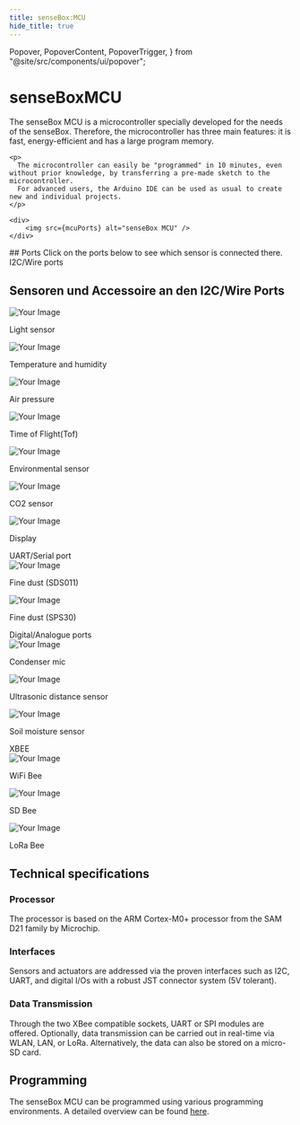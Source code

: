 ```yaml
---
title: senseBox:MCU
hide_title: true
---
```


  Popover,
  PopoverContent,
  PopoverTrigger,
} from "@site/src/components/ui/popover";

<div className = "flex flex-col justify-center items-center">
    <h1>senseBoxMCU</h1>
    <p>
      The senseBox MCU is a microcontroller specially developed for the needs of the senseBox.
      Therefore, the microcontroller has three main features: it is fast, energy-efficient and has a large program memory.
    </p>

    <p>
      The microcontroller can easily be "programmed" in 10 minutes, even without prior knowledge, by transferring a pre-made sketch to the microcontroller.
      For advanced users, the Arduino IDE can be used as usual to create new and individual projects.
    </p>  
    
    <div>
        <img src={mcuPorts} alt="senseBox MCU" />
    </div>
</div>
## Ports
Click on the ports below to see which sensor is connected there.
<div className="flex flex-row justify-evenly">
    <Popover>
          <PopoverTrigger className="flex justify-center cursor-pointer bg-white border-solid border-1 rounded-md w-[10rem] p-2 hover:bg-gray-100">
            I2C/Wire ports
          </PopoverTrigger>
          <PopoverContent>
            <div>
              <h2>Sensoren und Accessoire an den I2C/Wire Ports</h2>
              <div className="flex flex-col lg:flex-row">
                <div className="flex flex-col items-center">
                  <img
                    src={lightSensor}
                    alt="Your Image"
                    className="w-[5rem] lg:w-[10rem]"
                  />
                  <p className=" text-gray-500">Light sensor</p>
                </div>
                <div className="flex flex-col items-center">
                  <img
                    src={tempSensor}
                    alt="Your Image"
                    className="w-[5rem] lg:w-[10rem]"
                  />
                  <p className=" text-gray-500">Temperature and humidity</p>
                </div>
                <div className="flex flex-col items-center">
                  <img
                    src={pressureSensor}
                    alt="Your Image"
                    className="w-[5rem] lg:w-[10rem]"
                  />
                  <p className=" text-gray-500">Air pressure</p>
                </div>
                <div className="flex flex-col items-center">
                  <img
                    src={tofSensor}
                    alt="Your Image"
                    className="w-[5rem] lg:w-[10rem]"
                  />
                  <p className=" text-gray-500">Time of Flight(Tof)</p>
                </div>
                <div className="flex flex-col items-center">
                  <img
                    src={umweltsensor}
                    alt="Your Image"
                    className="w-[5rem] lg:w-[10rem]"
                  />
                  <p className=" text-gray-500">Environmental sensor</p>
                </div>
                <div className="flex flex-col items-center">
                  <img
                    src={CO2Sensor}
                    alt="Your Image"
                    className="w-[5rem] lg:w-[10rem]"
                  />
                  <p className=" text-gray-500">CO2 sensor</p>
                </div>
                <div className="flex flex-col items-center">
                  <img
                    src={display}
                    alt="Your Image"
                    className="w-[5rem] lg:w-[10rem]"
                  />
                  <p className=" text-gray-500">Display</p>
                </div>
              </div>
            </div>
            </PopoverContent>
    </Popover>
    <Popover>
        <PopoverTrigger className="flex justify-center cursor-pointer bg-white border-solid border-1 rounded-md w-[10rem] p-2 hover:bg-gray-100">
        UART/Serial port
        </PopoverTrigger>
        <PopoverContent>
        <div className="flex flex-col lg:flex-row">
            <div className="flex flex-col items-center">
                <img
                src={feinstaubSds}
                alt="Your Image"
                className="w-[5rem] lg:w-[10rem]"
                />
                <p className=" text-gray-500">Fine dust (SDS011)</p>
            </div>
            <div className="flex flex-col items-center">
                <img
                src={feinstaubSps}
                alt="Your Image"
                className="w-[5rem] lg:w-[10rem]"
                />
                <p className=" text-gray-500">Fine dust (SPS30)</p>
            </div>
        </div>
        </PopoverContent>
    </Popover>
    <Popover>
          <PopoverTrigger className="flex justify-center cursor-pointer bg-white border-solid border-1 rounded-md w-[10rem] p-2 hover:bg-gray-100">
            Digital/Analogue ports
          </PopoverTrigger>
          <PopoverContent>
            <div className="flex flex-col lg:flex-row">
                <div className="flex flex-col items-center">
                    <img
                    src={mikro}
                    alt="Your Image"
                    className="w-[5rem] lg:w-[10rem]"
                    />
                    <p className=" text-gray-500">Condenser mic</p>
                </div>
                <div className="flex flex-col items-center">
                    <img
                    src={ultrasonic}
                    alt="Your Image"
                    className="w-[5rem] lg:w-[10rem]"
                    />
                    <p className=" text-gray-500">Ultrasonic distance sensor</p>
                </div>
                <div className="flex flex-col items-center">
                    <img
                    src={truebner}
                    alt="Your Image"
                    className="w-[5rem] lg:w-[10rem]"
                    />
                    <p className=" text-gray-500">Soil moisture sensor</p>
                </div>
            </div>
            </PopoverContent>
    </Popover>
        <Popover>
          <PopoverTrigger className="flex justify-center cursor-pointer bg-white border-solid border-1 rounded-md w-[10rem] p-2 hover:bg-gray-100">
            XBEE
          </PopoverTrigger>
          <PopoverContent>
          <div className="flex flex-col lg:flex-row">
            <div className="flex flex-col items-center">
                <img
                src={wifiBee}
                alt="Your Image"
                className="w-[5rem] lg:w-[10rem]"
                />
                <p className=" text-gray-500">WiFi Bee</p>
             </div>
            <div className="flex flex-col items-center">
                <img
                src={sdBee}
                alt="Your Image"
                className="w-[5rem] lg:w-[10rem]"
                />
                <p className=" text-gray-500">SD Bee</p>
            </div>
            <div className="flex flex-col items-center">
                <img
                src={loraBee}
                alt="Your Image"
                className="w-[5rem] lg:w-[10rem]"
                />
                <p className=" text-gray-500">LoRa Bee</p>
            </div>
            </div>
        </PopoverContent>
    </Popover>

</div>

## Technical specifications

### Processor

The processor is based on the ARM Cortex-M0+ processor from the SAM D21 family by Microchip.

### Interfaces

Sensors and actuators are addressed via the proven interfaces such as I2C, UART, and digital I/Os with a robust JST connector system (5V tolerant).

### Data Transmission

Through the two XBee compatible sockets, UART or SPI modules are offered. Optionally, data transmission can be carried out in real-time via WLAN, LAN, or LoRa. Alternatively, the data can also be stored on a micro-SD card.

## Programming

The senseBox MCU can be programmed using various programming environments. A detailed overview can be found [here](/arduino/allgemein-sensebox-editoren/).
